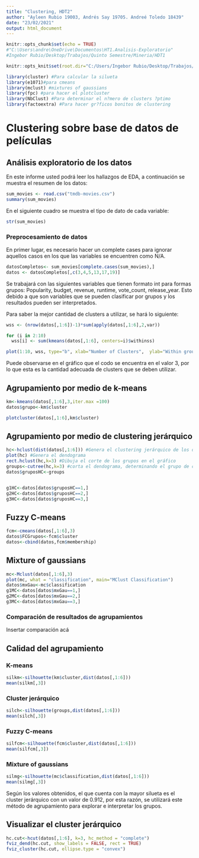 ```yaml
---
title: "Clustering, HDT2"
author: "Ayleen Rubio 19003, Andrés Say 19705. Andreé Toledo 18439"
date: "23/02/2021"
output: html_document
---
```


```r
knitr::opts_chunk$set(echo = TRUE)
#"C:\Users\andre\OneDrive\Documentos\HT1.Analisis-Exploratorio"
#Ingebor Rubio/Desktop/Trabajos/Quinto Semestre/Mineria/HDT1

knitr::opts_knit$set(root.dir="C:/Users/Ingebor Rubio/Desktop/Trabajos/Quinto Semestre/Mineria/HDT1")

library(cluster) #Para calcular la silueta
library(e1071)#para cmeans
library(mclust) #mixtures of gaussians
library(fpc) #para hacer el plotcluster
library(NbClust) #Para determinar el n?mero de clusters ?ptimo
library(factoextra) #Para hacer gr?ficos bonitos de clustering

```

# Clustering sobre base de datos de películas  
## Análisis exploratorio de los datos
En este informe usted podrá leer los hallazgos de EDA, a continuación se muestra el resumen de los datos:

```r
sum_movies <- read.csv("tmdb-movies.csv")
summary(sum_movies)
```

En el siguiente cuadro se muestra el tipo de dato de cada variable:

```r
str(sum_movies)
```

### Preprocesamiento de datos  
En primer lugar, es necesario hacer un complete cases para ignorar aquellos casos en los que las variables se encuentren como N/A.

```r
datosCompletos<- sum_movies[complete.cases(sum_movies),]
datos <- datosCompletos[,c(3,4,5,13,17,19)]
```

Se trabajará con las siguientes variables que tienen formato int para formas grupos: Popularity, budget, revenue, runtime, vote_count, release_year. Esto debido a que son variables que se pueden clasificar por grupos y los resultados pueden ser interpretados.

Para saber la mejor cantidad de clusters a utilizar, se hará lo siguiente:
```r
wss <- (nrow(datos[,1:6])-1)*sum(apply(datos[,1:6],2,var))

for (i in 2:10) 
  wss[i] <- sum(kmeans(datos[,1:6], centers=i)$withinss)

plot(1:10, wss, type="b", xlab="Number of Clusters",  ylab="Within groups sum of squares")

```

Puede observarse en el gráfico que el codo se encuentra en el valor 3, por lo que esta es la cantidad adecuada de clusters que se deben utilizar.

## Agrupamiento por medio de k-means  
```r
km<-kmeans(datos[,1:6],3,iter.max =100)
datos$grupo<-km$cluster

plotcluster(datos[,1:6],km$cluster)

```

## Agrupamiento por medio de clustering jerárquico
```r
hc<-hclust(dist(datos[,1:6])) #Genera el clustering jerárquico de los datos
plot(hc) #Genera el dendograma
rect.hclust(hc,k=3) #Dibuja el corte de los grupos en el gráfico
groups<-cutree(hc,k=3) #corta el dendograma, determinando el grupo de cada fila
datos$gruposHC<-groups


g1HC<-datos[datos$gruposHC==1,]
g2HC<-datos[datos$gruposHC==2,]
g3HC<-datos[datos$gruposHC==3,]

```

## Fuzzy C-means
```r
fcm<-cmeans(datos[,1:6],3)
datos$FCGrupos<-fcm$cluster
datos<-cbind(datos,fcm$membership)

```

## Mixture of gaussians
```r
mc<-Mclust(datos[,1:6],3)
plot(mc, what = "classification", main="MClust Classification")
datos$mxGau<-mc$classification
g1MC<-datos[datos$mxGau==1,]
g2MC<-datos[datos$mxGau==2,]
g3MC<-datos[datos$mxGau==3,]
```

### Comparación de resultados de agrupamientos  
Insertar comparación acá

## Calidad del agrupamiento
### K-means
```r
silkm<-silhouette(km$cluster,dist(datos[,1:6]))
mean(silkm[,3])
```

### Cluster jerárquico
```r
silch<-silhouette(groups,dist(datos[,1:6]))
mean(silch[,3])

```

### Fuzzy C-means
```r
silfcm<-silhouette(fcm$cluster,dist(datos[,1:6]))
mean(silfcm[,3])
```

### Mixture of gaussians
```r
silmg<-silhouette(mc$classification,dist(datos[,1:6]))
mean(silmg[,3])
```

Según los valores obtenidos, el que cuenta con la mayor silueta es el cluster jerárquico con un valor de 0.912, por esta razón, se utilizará este método de agrupamiento para explorar e interpretar los grupos.

## Visualizar el cluster jerárquico
```r
hc.cut<-hcut(datos[,1:6], k=3, hc_method = "complete")
fviz_dend(hc.cut, show_labels = FALSE, rect = TRUE)
fviz_cluster(hc.cut, ellipse.type = "convex")
```


